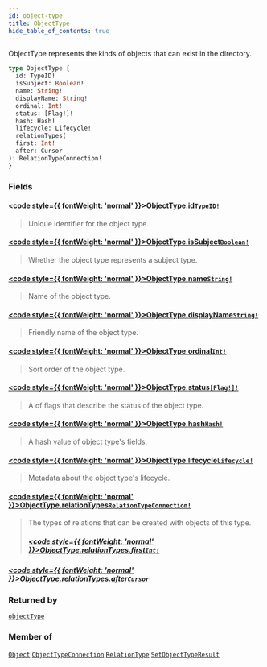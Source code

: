 ```yaml
---
id: object-type
title: ObjectType
hide_table_of_contents: true
---
```








ObjectType represents the kinds of objects that can exist in the directory.

```graphql
type ObjectType {
  id: TypeID!
  isSubject: Boolean!
  name: String!
  displayName: String!
  ordinal: Int!
  status: [Flag!]!
  hash: Hash!
  lifecycle: Lifecycle!
  relationTypes(
  first: Int!
  after: Cursor
): RelationTypeConnection!
}
```


### Fields

#### [<code style={{ fontWeight: 'normal' }}>ObjectType.<b>id</b></code>](#)<Bullet />[`TypeID!`](/docs/directory-api-reference/schema/common/scalars/type-id) <Badge class="secondary" text="non-null"/> <Badge class="secondary" text="scalar"/> <Badge class="secondary" text="common"/>
> Unique identifier for the object type.
> 

#### [<code style={{ fontWeight: 'normal' }}>ObjectType.<b>isSubject</b></code>](#)<Bullet />[`Boolean!`](/docs/directory-api-reference/schema/common/scalars/boolean) <Badge class="secondary" text="non-null"/> <Badge class="secondary" text="scalar"/> <Badge class="secondary" text="common"/>
> Whether the object type represents a subject type.
> 

#### [<code style={{ fontWeight: 'normal' }}>ObjectType.<b>name</b></code>](#)<Bullet />[`String!`](/docs/directory-api-reference/schema/common/scalars/string) <Badge class="secondary" text="non-null"/> <Badge class="secondary" text="scalar"/> <Badge class="secondary" text="common"/>
> Name of the object type.
> 

#### [<code style={{ fontWeight: 'normal' }}>ObjectType.<b>displayName</b></code>](#)<Bullet />[`String!`](/docs/directory-api-reference/schema/common/scalars/string) <Badge class="secondary" text="non-null"/> <Badge class="secondary" text="scalar"/> <Badge class="secondary" text="common"/>
> Friendly name of the object type.
> 

#### [<code style={{ fontWeight: 'normal' }}>ObjectType.<b>ordinal</b></code>](#)<Bullet />[`Int!`](/docs/directory-api-reference/schema/common/scalars/int) <Badge class="secondary" text="non-null"/> <Badge class="secondary" text="scalar"/> <Badge class="secondary" text="common"/>
> Sort order of the object type.
> 

#### [<code style={{ fontWeight: 'normal' }}>ObjectType.<b>status</b></code>](#)<Bullet />[`[Flag!]!`](/docs/directory-api-reference/schema/common/enums/flag) <Badge class="secondary" text="non-null"/> <Badge class="secondary" text="enum"/> <Badge class="secondary" text="common"/>
> A of flags that describe the status of the object type.
> 

#### [<code style={{ fontWeight: 'normal' }}>ObjectType.<b>hash</b></code>](#)<Bullet />[`Hash!`](/docs/directory-api-reference/schema/common/scalars/hash) <Badge class="secondary" text="non-null"/> <Badge class="secondary" text="scalar"/> <Badge class="secondary" text="common"/>
> A hash value of object type's fields.
> 

#### [<code style={{ fontWeight: 'normal' }}>ObjectType.<b>lifecycle</b></code>](#)<Bullet />[`Lifecycle!`](/docs/directory-api-reference/schema/common/objects/lifecycle) <Badge class="secondary" text="non-null"/> <Badge class="secondary" text="object"/> <Badge class="secondary" text="common"/>
> Metadata about the object type's lifecycle.
> 

#### [<code style={{ fontWeight: 'normal' }}>ObjectType.<b>relationTypes</b></code>](#)<Bullet />[`RelationTypeConnection!`](/docs/directory-api-reference/schema/relation-types/objects/relation-type-connection) <Badge class="secondary" text="non-null"/> <Badge class="secondary" text="object"/> <Badge class="secondary" text="relation-types"/>
> The types of relations that can be created with objects of this type.
> ##### [<code style={{ fontWeight: 'normal' }}>ObjectType.relationTypes.<b>first</b></code>](#)<Bullet />[`Int!`](/docs/directory-api-reference/schema/common/scalars/int) <Badge class="secondary" text="non-null"/> <Badge class="secondary" text="scalar"/> <Badge class="secondary" text="common"/>
> 
> 

##### [<code style={{ fontWeight: 'normal' }}>ObjectType.relationTypes.<b>after</b></code>](#)<Bullet />[`Cursor`](/docs/directory-api-reference/schema/common/scalars/cursor) <Badge class="secondary" text="scalar"/> <Badge class="secondary" text="common"/>
> 
> 



### Returned by

[`objectType`](/docs/directory-api-reference/schema/object-types/queries/object-type)  <Badge class="secondary" text="query"/>

### Member of

[`Object`](/docs/directory-api-reference/schema/objects/objects/object)  <Badge class="secondary" text="object"/><Bullet />[`ObjectTypeConnection`](/docs/directory-api-reference/schema/object-types/objects/object-type-connection)  <Badge class="secondary" text="object"/><Bullet />[`RelationType`](/docs/directory-api-reference/schema/relation-types/objects/relation-type)  <Badge class="secondary" text="object"/><Bullet />[`SetObjectTypeResult`](/docs/directory-api-reference/schema/object-types/objects/set-object-type-result)  <Badge class="secondary" text="object"/>



